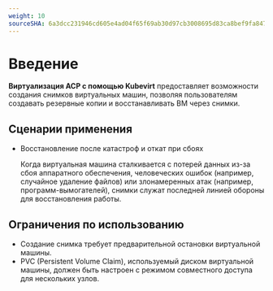 ```yaml
---
weight: 10
sourceSHA: 6a3dcc231946cd605e4ad04f65f69ab30d97cb3008695d83ca8bef9fa847e192
---
```


# Введение

**Виртуализация ACP с помощью Kubevirt** предоставляет возможности создания снимков виртуальных машин, позволяя пользователям создавать резервные копии и восстанавливать ВМ через снимки.

## Сценарии применения

- Восстановление после катастроф и откат при сбоях

  Когда виртуальная машина сталкивается с потерей данных из-за сбоя аппаратного обеспечения, человеческих ошибок (например, случайное удаление файлов) или злонамеренных атак (например, программ-вымогателей), снимки служат последней линией обороны для восстановления работы.

## Ограничения по использованию

- Создание снимка требует предварительной остановки виртуальной машины.
- PVC (Persistent Volume Claim), используемый диском виртуальной машины, должен быть настроен с режимом совместного доступа для нескольких узлов.
